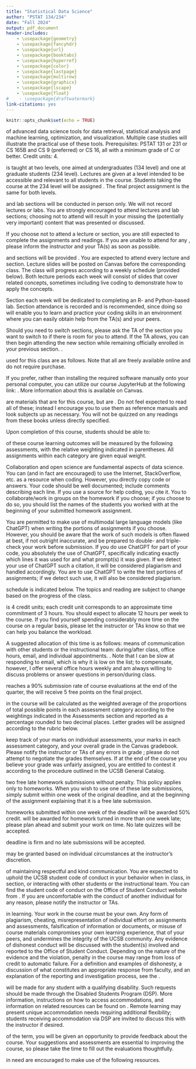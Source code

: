 ```yaml
---
title: "Statistical Data Science"
author: "PSTAT 134/234"
date: "Fall 2024"
output: pdf_document
header-includes:
    - \usepackage{geometry}
    - \usepackage{fancyhdr}
    - \usepackage{url}
    - \usepackage{booktabs}
    - \usepackage{hyperref}
    - \usepackage{color}
    - \usepackage{lastpage}
    - \usepackage{multirow}
    - \usepackage{graphicx}
    - \usepackage{lscape}
    - \usepackage{float}
#    - \usepackage{draftwatermark}
link-citations: yes
---
```


```r
knitr::opts_chunk$set(echo = TRUE)
```

<!-- \documentclass[11pt]{article} -->
<!-- \usepackage[left=1in,top=1in,right=1in,bottom=1in,headheight=14pt]{geometry} -->
<!-- \usepackage{fancyhdr} -->
<!-- \usepackage{url} -->
<!-- \usepackage{booktabs} -->
<!-- \usepackage{hyperref} -->
<!-- \usepackage{color} -->
<!-- \usepackage{lastpage} -->
<!-- \usepackage{multirow} -->
<!-- \usepackage{graphicx} -->
<!-- \usepackage{lscape} -->
<!-- \hypersetup{colorlinks=true, urlcolor=blue} -->

<!-- \title{Introduction to Statistical Machine Learning} -->
<!-- \author{PSTAT 131/231} -->
<!-- \date{Winter 2022} -->

\pagestyle{fancy}
\lhead{Fall 2024}
\chead{}
\rhead{134/234 Syllabus}
\lfoot{}
\cfoot{\small \thepage}
\rfoot{}

<!-- \begin{document} -->
<!-- \maketitle -->
\begin{center}
\begin{tabular}{ll}
\textsc{Instructor:} &Dr. Katie Coburn (\href{mailto:katie\_m\_coburn@ucsb.edu}{\texttt{katie\_m\_coburn@ucsb.edu}}) \\
\textsc{Teaching Assistants:} &Mengye Liu (\href{mailto:mengye@ucsb.edu}{\texttt{mengye@ucsb.edu}})\\
    &Lihao Xiao (\href{mailto:lihao@ucsb.edu}{\texttt{lihao@ucsb.edu}}) \\
\textsc{Lectures:} &TR 3:30 - 4:45 pm CHEM 1171 \\
\textsc{Sections:}
&W 10:00 - 10:50 am PHELP 1525 \textsc{Liu} \\
&W 11:00 - 11:50 am PHELP 1525 \textsc{Liu} \\
&W 12:00 - 12:50 pm PHELP 1525 \textsc{Xiao} \\
&W 1:00 - 1:50 pm PHELP 1525 \textsc{Xiao} \\
\end{tabular}
\end{center}

\section*{Course information}

\subsection*{Description}
\textsc{Applications} of advanced data science tools for data retrieval, statistical analysis and machine learning, optimization, and visualization. Multiple case studies will illustrate the practical use of these tools. Prerequisites: PSTAT 131 or 231 or CS 165B and CS 9 (preferred) or CS 16, all with a minimum grade of C or better. Credit units: 4.

\vskip6pt\noindent \textsc{This course} is taught at two levels, one aimed at undergraduates (134 level) and one at graduate students (234 level). Lectures are given at a level intended to be accessible and relevant to all students in the course. Students taking the course at the 234 level will be assigned \textbf{additional homework questions}. The final project assignment is the same for both levels.

\subsection*{Attendance}
\textsc{Lectures} and lab sections will be conducted in person only. We will not record lectures or labs. You are strongly encouraged to attend \textbf{all} lectures and lab sections; choosing not to attend will result in your missing the (potentially very important) content that was presented or discussed.

\vskip6pt\noindent If you choose not to attend a lecture or section, you are still expected to complete the assignments and readings. If you are unable to attend for any \textbf{university-sanctioned reason}, please inform the instructor and your TA(s) as soon as possible.

\subsection*{Format}
\textsc{Lectures} and sections will be provided \textbf{in person only}. You are expected to attend every lecture and section. Lecture slides will be posted on Canvas before the corresponding class. The class will progress according to a weekly schedule (provided below). Both lecture periods each week will consist of slides that cover related concepts, sometimes including live coding to demonstrate how to apply the concepts. 

\vskip6pt\noindent Section each week will be dedicated to completing an R- and Python-based lab. Section attendance is recorded and is \textbf{very strongly} recommended, since doing so will enable you to learn and practice your coding skills in an environment where you can easily obtain help from the TA(s) and your peers.

\vskip6pt\noindent Should you need to switch sections, please ask the TA of the section you want to switch to if there is room for you to attend. If the TA allows, you can then begin attending the new section while remaining officially enrolled in your previous section. \textbf{Sections will be held beginning the week of September 30th}.

<!-- \newpage -->
\subsection*{Required Materials}
\textsc{The required materials} used for this class are as follows. Note that all are freely available online and do not require purchase.

\begin{itemize}
    \item \textbf{Required Books:}
    \begin{itemize}
      \item \textit{R for Data Science} Second Edition, by H. Wickham, M. Cetinkaya-Rundel, G. Grolemund. Available: \href{https://r4ds.hadley.nz/}{https://r4ds.hadley.nz/}
      \item \textit{Python Data Science Handbook}, by J. VanderPlas. \href{https://jakevdp.github.io/PythonDataScienceHandbook/}{Available here}
    \end{itemize}
    \item \textbf{Required Software:}
    \begin{itemize}
      \item The R statistical environment version 4.4.1, available here: \href{https://www.r-project.org/}{https://www.r-project.org/}
      \item The RStudio IDE (integrated development environment) Desktop version. Available: \href{https://www.rstudio.com/products/rstudio/download/#download}{https://www.rstudio.com/} 
      \item The Python programming language version 3.12 or higher, available here: \href{https://www.python.org/downloads/}{https://www.python.org/downloads/}
    \end{itemize}
\end{itemize}

\vskip6pt\noindent If you prefer, rather than installing the required software manually onto your personal computer, you can utilize our course JupyterHub at the following link: \href{https://github.com/katiecoburn/pstat-134-234}{https://github.com/katiecoburn/pstat-134-234}. More information about this is available on Canvas.

\subsection*{Supplemental Materials}
\textsc{The following} are materials that are \textbf{not required} for this course, but are \textbf{recommended}. Do not feel expected to read all of these; instead I encourage you to use them as reference manuals and look subjects up as necessary. You will not be quizzed on any readings from these books unless directly specified.

\begin{itemize}
    \item \textit{Python for Data Analysis} Third Edition, by W. McKinney. Available: \href{https://wesmckinney.com/book/}{https://wesmckinney.com/book/}
    \item \textit{The StatQuest Illustrated Guide to Machine Learning}, by J. Starmer. Available \href{https://www.amazon.com/dp/B0BLM4TLPY}{on Amazon}: \$27 for paperback. Based on videos available free at \href{https://www.youtube.com/@statquest}{https://www.youtube.com/@statquest}
    \item \textit{Supervised Machine Learning for Text Analysis in R}, by E. Hvitfeldt and J. Silge. Available: \href{https://smltar.com/}{https://smltar.com/}
    \item \textit{Feature Engineering and Selection}, by M. Kuhn and K. Johnson. Available: \href{http://www.feat.engineering/}{http://www.feat.engineering/}
    \item \textit{R Markdown Cookbook}, by Y. Xie, C. Dervieux and E. Riederer. Available: \href{https://bookdown.org/yihui/rmarkdown-cookbook/}{https://bookdown.org/yihui/rmarkdown-cookbook/}
    \item \textit{Tidy Modeling with R}, by M. Kuhn and J. Silge. Available: \href{https://www.tmwr.org/}{https://www.tmwr.org/}
    \item \textit{Text Mining with R: A Tidy Approach}, by J. Silge and D. Robinson. Available: \href{https://www.tidytextmining.com/}{https://www.tidytextmining.com/}
    \item \textit{Natural Language Processing with Python}, by S. Bird, E. Klein, and E. Loper. Available: \href{https://www.nltk.org/book/}{https://www.nltk.org/book/}
\end{itemize}

\subsection*{Learning Outcomes}
Upon completion of this course, students should be able to:
\begin{enumerate}
    \item \textsc{Demonstrate} the ability to use appropriate statistical methodologies for real-world data analysis settings;
    \item \textsc{Apply} a variety of technological tools, such as statistical software and computer programming languages, for the purpose of statistical data analysis;
    \item \textsc{Communicate} data science concepts and reasoning in written reports and oral presentations using both technical and non-technical language;
    \item \textsc{Participate} effectively in teams to accomplish the goals of a data science project.
\end{enumerate}

<!-- \newpage -->
\subsection*{Assessments}
\textsc{Your attainment} of these course learning outcomes will be measured by the following assessments, with the relative weighting indicated in parentheses. All assignments within each category are given equal weight.

\vskip6pt\noindent Collaboration and open science are fundamental aspects of data science. You can (and in fact are encouraged) to use the Internet, StackOverflow, etc. as a resource when coding. However, you \textbf{should not} directly copy code or answers. Your code should be well documented; include comments describing each line. If you use a source for help coding, you \textbf{must} cite it. You \textbf{are permitted} to collaborate/work in groups on the homework if you choose; if you choose to do so, you should list the names of the students you worked with at the beginning of your submitted homework assignment.

\vskip6pt\noindent You are permitted to make use of multimodal large language models (like ChatGPT) when writing the \textbf{code} portions of assignments if you choose. However, you should be aware that the work of such models is often flawed at best, if not outright inaccurate, and be prepared to double- and triple-check your work before submission. If you do use ChatGPT for \textbf{any} part of your code, you absolutely \textbf{must cite} the use of ChatGPT, specifically indicating exactly which lines it was used for and what prompt(s) it was given. If we detect your use of ChatGPT \textbf{without} such a citation, it will be considered plagiarism and handled accordingly. You are \textbf{not permitted} to use ChatGPT to write the text portions of assignments; if we detect such use, it will also be considered plagiarism.

\begin{itemize}
\item \textbf{Homework} (30\%). Homework is assigned approximately every two weeks (this may vary) and will always be due by Sundays at 11:59 PM PDT. It will be \textbf{graded for accuracy} and solutions for the homework assignments will be posted approximately one week after each deadline. The graduate students will need to complete additional questions, but all assignments are ultimately rescaled to be out of 50 points. There are a total of \textbf{five} homework assignments and none will be dropped. 

\item \textbf{Labs} (20\%). Section attendance is mandatory, and will be measured through the completion of a lab. Upon participating and completing the labs, you will receive credit for section attendance. You may miss a total of \textbf{two} sections without penalty. Doing the labs will be greatly beneficial for your homework, quiz, and project grades; with that in mind, you are strongly encouraged to attend all lab sections and follow along with the materials for each lab.

\item \textbf{Quizzes} (20\%) Each week, beginning the week of \textbf{October 7th} and continuing through week 9, there will be a short quiz posted on Canvas. Note that there will be no quiz during Thanksgiving week. There will be a total of \textbf{six quizzes}, with \textbf{no make-up} quizzes. Your lowest quiz score will be dropped.

You will have a 24-hour window to take each quiz; that window will begin at 8:00 AM Thursday and close at 8:00 AM Friday. Within that window, each quiz will have a 15-minute time limit, which will begin once you open the assignment. (DSP accommodations will be built in via Canvas; make sure you submit an instructor letter for any necessary accommodations.) The quizzes will consist of a few questions similar to the homework; they may be conceptual questions, they may ask you to interpret some results, or they may ask you to perform some analyses. They are meant to serve as academic markers to provide an ongoing assessment of your understanding and to flag areas that may require more attention.

If you do not remember to log in and complete the quiz during that designated 24-hour window, you will receive a zero for that quiz, with no exceptions.

\item \textbf{Final Project} (30\%). The final project is an important portion of the class and allows students to demonstrate their understanding of the material by working with a data set of their choice. Students should begin thinking about a project, forming groups of four (4), and looking for a data set immediately; a page on Canvas provides a list of possible resources. You will receive a considerable amount of guidance about the project over the course of the quarter.

\vskip6pt\noindent During the final exam time for the course (\textbf{Thursday, December 12th from 4:00 to 7:00 PM}), all groups will be required to give a short five-minute presentation on their project, in the form of either a poster or PowerPoint-style slideshow, followed by answering three minutes of questions. Your group will also need to submit a short (3-5 paragraph) report on your project, in the form of a Markdown or Quarto file or a Jupyter notebook.

\vskip6pt\noindent The project will require work and cannot be satisfactorily completed in only a day (or even a week). You are \textbf{strongly advised} to work on it in stages throughout the quarter. See Canvas for more detailed instructions and a rubric. 

\end{itemize}

\subsection*{Tentative Course Schedule}
\textsc{The weekly} schedule is indicated below. The topics and reading are subject to change based on the progress of the class.

\begin{table}[H]
\begin{tabular}{@{}llll@{}}
\toprule
                & \textbf{Topic}        & \textbf{Assignment}                                            & \textbf{Project Stage} \\ \midrule
\textbf{Week 1} & Intro to data science           & Data Memo                                                               & Pick topic             \\
\textbf{Week 2} & Application programming interfaces (APIs)     & Homework 1 & Find data              \\
\textbf{Week 3} & Web scraping   &                                                     & Tidy data              \\
\textbf{Week 4} & Data cleaning & Homework 2                                                     & EDA                    \\
\textbf{Week 5} & Data manipulation \& feature engineering &                                                   &                     \\
\textbf{Week 6} & Data visualization       & Homework 3                                                     & Run models             \\
\textbf{Week 7} & Natural language processing (NLP)    & Homework 4                                                     &                        \\
\textbf{Week 8} & Recommender systems            &                                                      & Write-up               \\
\textbf{Week 9} & Image classification                  & Homework 5                                                              & Edits                  \\
\textbf{Week 10} & Effective communication       & Final Project                                                  & Final draft            \\ \bottomrule
\end{tabular}
\end{table}

\subsection*{Time Commitment}
\textsc{The course} is 4 credit units; each credit unit corresponds to an approximate time commitment of 3 hours. You should expect to allocate 12 hours per week to the course. If you find yourself spending considerably more time on the course on a regular basis, please let the instructor or TAs know so that we can help you balance the workload.

\noindent A suggested allocation of this time is as follows: 
\begin{itemize}
    \item Reading and class time: 3 hours (25\%)
    \item Homework: 4.5 hours (37.5\%)
    \item Sections: 1 hour (8.3\%)
    \item Final project: 4.5 hours (37.5\%)
\end{itemize}

<!-- %\newpage -->
\section*{Course Policies}

\subsection*{Communication}
\textsc{There are four} means of communication with other students or the instructional team: during/after class, office hours, email, and individual appointments. \textbf{Please use them in that order}. Note that I can be slow at responding to email, which is why it is low on the list; to compensate, however, I offer several office hours weekly and am always willing to discuss problems or answer questions in person/during class.
\begin{enumerate}

    \item \textbf{During/after class}. The easiest guaranteed way to contact me is to come up after class and say hello, or to raise your hand and ask a question during class.
    
    \item \textbf{Office hours}. Office hours are offered at a minimum of twice weekly. I hold one session of 4 hours a week, and the other(s) are held by various combinations of TAs or ULAs. These are opportunities to interact informally, ask questions, and discuss course material or assignments.
    
    \item \textbf{Email}. Please use email with discernment for simple communication. A response is guaranteed within 48 weekday hours (so if you email on Friday afternoon, you may not receive a reply until Tuesday afternoon). If your message is time-sensitive, please indicate so in the subject, and I will do my best to respond promptly.

    \item \textbf{Appointment}. You can schedule individual 20-minute appointments with me as needed. These appointments may be either on Zoom or in person. This mode of communication is best suited to more complex or nuanced communication regarding personal matters. If you schedule an appointment, you will be prompted to indicate what you wish to discuss. 
\end{enumerate}

\subsection*{Extra Credit} 
\textsc{If the class} reaches a 90\% submission rate of course evaluations at the end of the quarter, the \textbf{entire class} will receive 5 free points on the final project.

<!-- %\newpage -->
\subsection*{Grades} 
\textsc{Your overall grade} in the course will be calculated as the weighted average of the proportions of total possible points in each assessment category according to the weightings indicated in the Assessments section and reported as a percentage rounded to two decimal places. Letter grades will be assigned according to the rubric below.

\begin{center}
\begin{tabular}{lr}
    A+ &100\% \\
    A &94\% -- 99.99\%  \\
    A- &90\% -- 93.99\% \\
    B+ &87\% -- 89.99\% \\
    B &84\% -- 86.99\% \\
    B- &80\% -- 83.99\% \\
    C+ &77\% -- 79.99\% \\
    C &74\% -- 76.99\% \\
    C- &70\% -- 73.99\% \\
    D+ &67\% -- 69.99\% \\
    D &64\% -- 66.99\% \\
    D- &60\% -- 63.99\% \\
    F &0\% -- 59.99\%
\end{tabular}
\end{center}

\noindent \textsc{You can} keep track of your marks on individual assessments, your marks in each assessment category, and your overall grade in the Canvas gradebook. Please notify the instructor or TAs of any errors in grade \textit{entry}; please do not attempt to negotiate the grades themselves. If at the end of the course you believe your grade was unfairly assigned, you are entitled to contest it according to the procedure outlined \href{https://my.sa.ucsb.edu/catalog/Current/AcademicPoliciesProcedures/ContestedGrades.aspx}{here} in the UCSB General Catalog.

\subsection*{Deadlines} 
\textsc{You receive} two free late homework submissions without penalty. This policy applies only to homeworks. When you wish to use one of these late submissions, simply submit within one week of the original deadline, and \textbf{add a note} at the beginning of the assignment explaining that it is a free late submission.

\vskip6pt\noindent \textsc{Non-exempted} homeworks submitted within one week of the deadline will be awarded 50\% credit. \textbf{No credit} will be awarded for homework turned in more than one week late; please plan ahead and submit your work on time. No late quizzes will be accepted.

\vskip6pt\noindent \textsc{The final project} deadline is firm and no late submissions will be accepted.

\subsection*{Extensions} 
\textsc{Extensions} may be granted based on individual circumstances at the instructor's discretion.

\subsection*{Conduct} 
\textsc{Please be mindful} of maintaining respectful and kind communication.  You are expected to uphold the UCSB student code of conduct in your behavior when in class, in section, or interacting with other students or the instructional team. You can find the student code of conduct on the Office of Student Conduct website from \href{http://studentconduct.sa.ucsb.edu/policies-procedures}{this page}. If you are uncomfortable with the conduct of another individual for any reason, please notify the instructor or TAs.

\subsection*{Academic Integrity} 
\textsc{Please maintain integrity} in learning. Your work in the course must be your own. Any form of plagiarism, cheating, misrepresentation of individual effort on assignments and assessments, falsification of information or documents, or misuse of course materials compromises your own learning experience, that of your peers, and undermines the integrity of the UCSB community. Any evidence of dishonest conduct will be discussed with the student(s) involved and reported to the Office of Student Conduct. Depending on the nature of the evidence and the violation, penalty in the course may range from loss of credit to automatic failure. For a definition and examples of dishonesty, a discussion of what constitutes an appropriate response from faculty, and an explanation of the reporting and investigation process, see the \href{https://studentconduct.sa.ucsb.edu/academic-integrity}{OSC page on academic integrity}. 

\subsection*{Accommodations} 
\textsc{Reasonable accommodations} will be made for any student with a qualifying disability. Such requests should be made through the Disabled Students Program (DSP). More information, instructions on how to access accommodations, and information on related resources can be found on \href{https://dsp.sa.ucsb.edu/}{DSP website}. Remote learning may present unique accommodation needs requiring additional flexibility; students receiving accommodation via DSP are invited to discuss this with the instructor if desired.

\subsection*{Student Evaluations} 
\textsc{Toward the end} of the term, you will be given an opportunity to provide feedback about the course. Your suggestions and assessments are essential to improving the course, so please take the time to fill out the evaluations thoughtfully. 

\subsection*{Student Resources}
\textsc{Any students} in need are encouraged to make use of the following resources.

\begin{itemize}
    \item Financial Crisis Response Team \\ 
    \href{https://food.ucsb.edu/about/committees/financial-crisis-response-team}{https://food.ucsb.edu/about/committees/financial-crisis-response-team}
    \item Food Security and Basic Needs (Food, Housing, Technology) Advising Center \\
    \href{https://food.ucsb.edu/resources/basic-needs-advocates}{https://food.ucsb.edu/resources/basic-needs-advocates}
    \item Undocumented Student Services \\
    \href{http://www.sa.ucsb.edu/dreamscholars/home}{http://www.sa.ucsb.edu/dreamscholars/home}
    \item Campus Advocacy, Resources, and Education (CARE) \\
    \href{https://care.ucsb.edu/}{https://care.ucsb.edu/} \\
    24/7 Confidential Phone: (805) 893-4613
    \item The Trevor Project \\  \href{https://www.thetrevorproject.org/}{https://www.thetrevorproject.org/}
    \item Counseling and Psychological Services (CAPS) \\ 
    \href{https://caps.sa.ucsb.edu/}{https://caps.sa.ucsb.edu/} \\
    24/7 Counselors: (805) 893-4411, press 2
\end{itemize}
